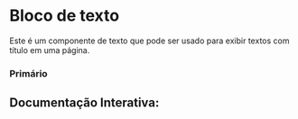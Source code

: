 

<Meta of={Story} />

# Bloco de texto

Este é um componente de texto que pode ser usado para exibir textos com título em uma página.

### Primário

<Canvas of={Story.Primary} />

## Documentação Interativa:

<Primary of={Story} />
<Controls />
